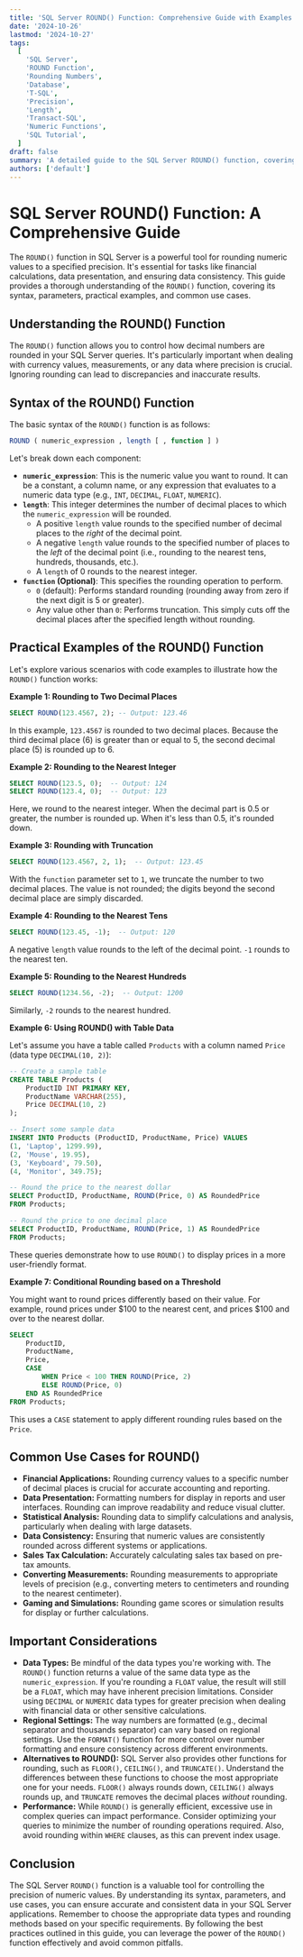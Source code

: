 ```yaml
---
title: 'SQL Server ROUND() Function: Comprehensive Guide with Examples'
date: '2024-10-26'
lastmod: '2024-10-27'
tags:
  [
    'SQL Server',
    'ROUND Function',
    'Rounding Numbers',
    'Database',
    'T-SQL',
    'Precision',
    'Length',
    'Transact-SQL',
    'Numeric Functions',
    'SQL Tutorial',
  ]
draft: false
summary: 'A detailed guide to the SQL Server ROUND() function, covering its syntax, parameters, practical examples, and common use cases for precise number rounding in T-SQL.'
authors: ['default']
---
```


# SQL Server ROUND() Function: A Comprehensive Guide

The `ROUND()` function in SQL Server is a powerful tool for rounding numeric values to a specified precision. It's essential for tasks like financial calculations, data presentation, and ensuring data consistency. This guide provides a thorough understanding of the `ROUND()` function, covering its syntax, parameters, practical examples, and common use cases.

## Understanding the ROUND() Function

The `ROUND()` function allows you to control how decimal numbers are rounded in your SQL Server queries. It's particularly important when dealing with currency values, measurements, or any data where precision is crucial. Ignoring rounding can lead to discrepancies and inaccurate results.

## Syntax of the ROUND() Function

The basic syntax of the `ROUND()` function is as follows:

```sql
ROUND ( numeric_expression , length [ , function ] )
```

Let's break down each component:

- **`numeric_expression`**: This is the numeric value you want to round. It can be a constant, a column name, or any expression that evaluates to a numeric data type (e.g., `INT`, `DECIMAL`, `FLOAT`, `NUMERIC`).
- **`length`**: This integer determines the number of decimal places to which the `numeric_expression` will be rounded.
  - A positive `length` value rounds to the specified number of decimal places to the _right_ of the decimal point.
  - A negative `length` value rounds to the specified number of places to the _left_ of the decimal point (i.e., rounding to the nearest tens, hundreds, thousands, etc.).
  - A `length` of 0 rounds to the nearest integer.
- **`function` (Optional)**: This specifies the rounding operation to perform.
  - `0` (default): Performs standard rounding (rounding away from zero if the next digit is 5 or greater).
  - Any value other than `0`: Performs truncation. This simply cuts off the decimal places after the specified length without rounding.

## Practical Examples of the ROUND() Function

Let's explore various scenarios with code examples to illustrate how the `ROUND()` function works:

**Example 1: Rounding to Two Decimal Places**

```sql
SELECT ROUND(123.4567, 2); -- Output: 123.46
```

In this example, `123.4567` is rounded to two decimal places. Because the third decimal place (6) is greater than or equal to 5, the second decimal place (5) is rounded up to 6.

**Example 2: Rounding to the Nearest Integer**

```sql
SELECT ROUND(123.5, 0);  -- Output: 124
SELECT ROUND(123.4, 0);  -- Output: 123
```

Here, we round to the nearest integer. When the decimal part is 0.5 or greater, the number is rounded up. When it's less than 0.5, it's rounded down.

**Example 3: Rounding with Truncation**

```sql
SELECT ROUND(123.4567, 2, 1);  -- Output: 123.45
```

With the `function` parameter set to `1`, we truncate the number to two decimal places. The value is not rounded; the digits beyond the second decimal place are simply discarded.

**Example 4: Rounding to the Nearest Tens**

```sql
SELECT ROUND(123.45, -1);  -- Output: 120
```

A negative `length` value rounds to the left of the decimal point. `-1` rounds to the nearest ten.

**Example 5: Rounding to the Nearest Hundreds**

```sql
SELECT ROUND(1234.56, -2);  -- Output: 1200
```

Similarly, `-2` rounds to the nearest hundred.

**Example 6: Using ROUND() with Table Data**

Let's assume you have a table called `Products` with a column named `Price` (data type `DECIMAL(10, 2)`):

```sql
-- Create a sample table
CREATE TABLE Products (
    ProductID INT PRIMARY KEY,
    ProductName VARCHAR(255),
    Price DECIMAL(10, 2)
);

-- Insert some sample data
INSERT INTO Products (ProductID, ProductName, Price) VALUES
(1, 'Laptop', 1299.99),
(2, 'Mouse', 19.95),
(3, 'Keyboard', 79.50),
(4, 'Monitor', 349.75);

-- Round the price to the nearest dollar
SELECT ProductID, ProductName, ROUND(Price, 0) AS RoundedPrice
FROM Products;

-- Round the price to one decimal place
SELECT ProductID, ProductName, ROUND(Price, 1) AS RoundedPrice
FROM Products;
```

These queries demonstrate how to use `ROUND()` to display prices in a more user-friendly format.

**Example 7: Conditional Rounding based on a Threshold**

You might want to round prices differently based on their value. For example, round prices under $100 to the nearest cent, and prices $100 and over to the nearest dollar.

```sql
SELECT
    ProductID,
    ProductName,
    Price,
    CASE
        WHEN Price < 100 THEN ROUND(Price, 2)
        ELSE ROUND(Price, 0)
    END AS RoundedPrice
FROM Products;
```

This uses a `CASE` statement to apply different rounding rules based on the `Price`.

## Common Use Cases for ROUND()

- **Financial Applications:** Rounding currency values to a specific number of decimal places is crucial for accurate accounting and reporting.
- **Data Presentation:** Formatting numbers for display in reports and user interfaces. Rounding can improve readability and reduce visual clutter.
- **Statistical Analysis:** Rounding data to simplify calculations and analysis, particularly when dealing with large datasets.
- **Data Consistency:** Ensuring that numeric values are consistently rounded across different systems or applications.
- **Sales Tax Calculation:** Accurately calculating sales tax based on pre-tax amounts.
- **Converting Measurements:** Rounding measurements to appropriate levels of precision (e.g., converting meters to centimeters and rounding to the nearest centimeter).
- **Gaming and Simulations:** Rounding game scores or simulation results for display or further calculations.

## Important Considerations

- **Data Types:** Be mindful of the data types you're working with. The `ROUND()` function returns a value of the same data type as the `numeric_expression`. If you're rounding a `FLOAT` value, the result will still be a `FLOAT`, which may have inherent precision limitations. Consider using `DECIMAL` or `NUMERIC` data types for greater precision when dealing with financial data or other sensitive calculations.
- **Regional Settings:** The way numbers are formatted (e.g., decimal separator and thousands separator) can vary based on regional settings. Use the `FORMAT()` function for more control over number formatting and ensure consistency across different environments.
- **Alternatives to ROUND():** SQL Server also provides other functions for rounding, such as `FLOOR()`, `CEILING()`, and `TRUNCATE()`. Understand the differences between these functions to choose the most appropriate one for your needs. `FLOOR()` always rounds down, `CEILING()` always rounds up, and `TRUNCATE` removes the decimal places _without_ rounding.
- **Performance:** While `ROUND()` is generally efficient, excessive use in complex queries can impact performance. Consider optimizing your queries to minimize the number of rounding operations required. Also, avoid rounding within `WHERE` clauses, as this can prevent index usage.

## Conclusion

The SQL Server `ROUND()` function is a valuable tool for controlling the precision of numeric values. By understanding its syntax, parameters, and use cases, you can ensure accurate and consistent data in your SQL Server applications. Remember to choose the appropriate data types and rounding methods based on your specific requirements. By following the best practices outlined in this guide, you can leverage the power of the `ROUND()` function effectively and avoid common pitfalls.
